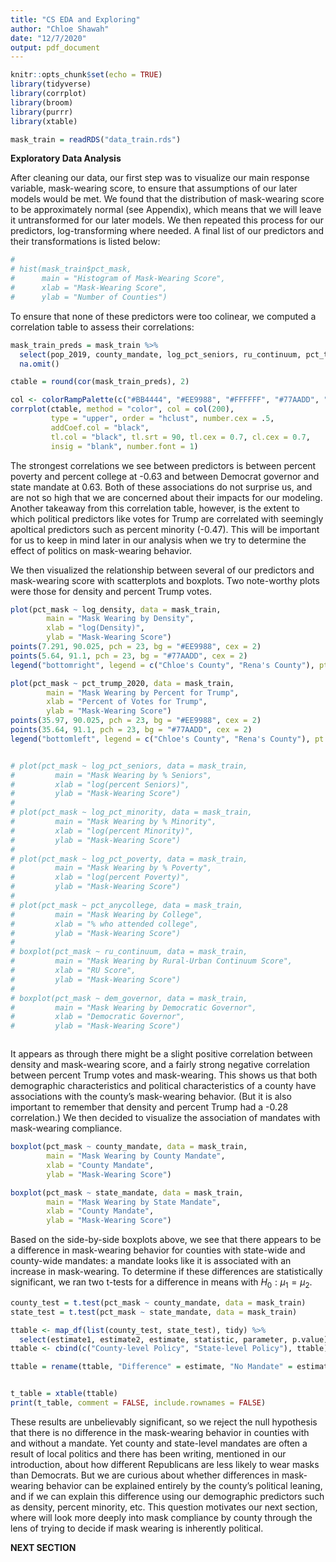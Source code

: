 ```yaml
---
title: "CS EDA and Exploring"
author: "Chloe Shawah"
date: "12/7/2020"
output: pdf_document
---
```


```r

knitr::opts_chunk$set(echo = TRUE)
library(tidyverse)
library(corrplot)
library(broom)
library(purrr)
library(xtable)

```

```r

mask_train = readRDS("data_train.rds")

```

**Exploratory Data Analysis**

After cleaning our data, our first step was to visualize our main response variable, mask-wearing score, to ensure that assumptions of our later models would be met. We found that the distribution of mask-wearing score to be approximately normal (see Appendix), which means that we will leave it untransformed for our later models. We then repeated this process for our predictors, log-transforming where needed. A final list of our predictors and their transformations is listed below:

```r
# 
# hist(mask_train$pct_mask,
#      main = "Histogram of Mask-Wearing Score",
#      xlab = "Mask-Wearing Score",
#      ylab = "Number of Counties")

```

\begin{table}[ht]
\begin{tabular}{rl}
  pop\_2019:& population in 2019  \\ 
  log\_density:& population density, log transformed \\ 
  ru\_continuum:& discrete score from 1 to 10 on the rural-Urban continuum with 1 being the most urban \\ 
  log\_pct\_seniors:& percent of adults 65+ in 2019, log transformed  \\ 
  log\_pct\_minority:& percent of people from minority backgrounds in 2019, log-transformed \\ 
  log\_pct\_poverty:& percent of people estimated to be living in poverty in 2018, log-transformed \\
  pct\_anycollege:& percent of adults who attended at least some college in 2018  \\ 
  pct\_female:& percent of females in 2019 \\ 
  pct\_trump2020:& percent of votes for Trump in 2020 election \\
  dem\_governor:& indicator of whether the county is in a state with a Democrat governor  \\ 
  state\_mandate:& indicator of whether the county is in a state with a state-wide mask mandate \\ 
  county\_mandate:& indicator of whether the county has a county-wide mask mandate \\
\end{tabular}
\end{table}

To ensure that none of these predictors were too colinear, we computed a correlation table to assess their correlations:

```r

mask_train_preds = mask_train %>% 
  select(pop_2019, county_mandate, log_pct_seniors, ru_continuum, pct_trump_2020, log_pct_minority, dem_governor, pct_anycollege, log_density, state_mandate, pct_female, log_pct_poverty) %>% 
  na.omit()

ctable = round(cor(mask_train_preds), 2)

col <- colorRampPalette(c("#BB4444", "#EE9988", "#FFFFFF", "#77AADD", "#4477AA"))
corrplot(ctable, method = "color", col = col(200),
         type = "upper", order = "hclust", number.cex = .5,
         addCoef.col = "black",
         tl.col = "black", tl.srt = 90, tl.cex = 0.7, cl.cex = 0.7,
         insig = "blank", number.font = 1)

```

The strongest correlations we see between predictors is between percent poverty and percent college at -0.63 and between Democrat governor and state mandate at 0.63. Both of these associations do not surprise us, and are not so high that we are concerned about their impacts for our modeling. Another takeaway from this correlation table, however, is the extent to which political predictors like votes for Trump are correlated with seemingly apoltical predictors such as percent minority (-0.47). This will be important for us to keep in mind later in our analysis when we try to determine the effect of politics on mask-wearing behavior.

We then visualized the relationship between several of our predictors and mask-wearing score with scatterplots and boxplots. Two note-worthy plots were those for density and percent Trump votes.

```r

plot(pct_mask ~ log_density, data = mask_train,
        main = "Mask Wearing by Density",
        xlab = "log(Density)",
        ylab = "Mask-Wearing Score")
points(7.291, 90.025, pch = 23, bg = "#EE9988", cex = 2)
points(5.64, 91.1, pch = 23, bg = "#77AADD", cex = 2)
legend("bottomright", legend = c("Chloe's County", "Rena's County"), pt.bg = c("#EE9988", "#77AADD"), pch = c(23, 23), pt.cex = c(1.5,1.5), cex = 1, inset=.04,)

plot(pct_mask ~ pct_trump_2020, data = mask_train,
        main = "Mask Wearing by Percent for Trump",
        xlab = "Percent of Votes for Trump",
        ylab = "Mask-Wearing Score")
points(35.97, 90.025, pch = 23, bg = "#EE9988", cex = 2)
points(35.64, 91.1, pch = 23, bg = "#77AADD", cex = 2)
legend("bottomleft", legend = c("Chloe's County", "Rena's County"), pt.bg = c("#EE9988", "#77AADD"), pch = c(23, 23), pt.cex = c(1.5,1.5), cex = 1, inset=.04,)


# plot(pct_mask ~ log_pct_seniors, data = mask_train,
#         main = "Mask Wearing by % Seniors",
#         xlab = "log(percent Seniors)",
#         ylab = "Mask-Wearing Score")
# 
# plot(pct_mask ~ log_pct_minority, data = mask_train,
#         main = "Mask Wearing by % Minority",
#         xlab = "log(percent Minority)",
#         ylab = "Mask-Wearing Score")
# 
# plot(pct_mask ~ log_pct_poverty, data = mask_train,
#         main = "Mask Wearing by % Poverty",
#         xlab = "log(percent Poverty)",
#         ylab = "Mask-Wearing Score")
# 
# plot(pct_mask ~ pct_anycollege, data = mask_train,
#         main = "Mask Wearing by College",
#         xlab = "% who attended college",
#         ylab = "Mask-Wearing Score")
# 
# boxplot(pct_mask ~ ru_continuum, data = mask_train,
#         main = "Mask Wearing by Rural-Urban Continuum Score",
#         xlab = "RU Score",
#         ylab = "Mask-Wearing Score")
# 
# boxplot(pct_mask ~ dem_governor, data = mask_train,
#         main = "Mask Wearing by Democratic Governor",
#         xlab = "Democratic Governor",
#         ylab = "Mask-Wearing Score")



```
It appears as through there might be a slight positive correlation between density and mask-wearing score, and a fairly strong negative correlation between percent Trump votes and mask-wearing. This shows us that both  demographic characteristics and political characteristics of a county have associations with the county's mask-wearing behavior. (But it is also important to remember that density and percent Trump had a -0.28 correlation.) We then decided to visualize the association of mandates with mask-wearing compliance.

``` r

boxplot(pct_mask ~ county_mandate, data = mask_train,
        main = "Mask Wearing by County Mandate",
        xlab = "County Mandate",
        ylab = "Mask-Wearing Score")

boxplot(pct_mask ~ state_mandate, data = mask_train,
        main = "Mask Wearing by State Mandate",
        xlab = "County Mandate",
        ylab = "Mask-Wearing Score")

```
Based on the side-by-side boxplots above, we see that there appears to be a difference in mask-wearing behavior for counties with state-wide and county-wide mandates: a mandate looks like it is associated with an increase in mask-wearing. To determine if these differences are statistically significant, we ran two t-tests for a difference in means with $H_0: \mu_1 = \mu_2$.

```r

county_test = t.test(pct_mask ~ county_mandate, data = mask_train)
state_test = t.test(pct_mask ~ state_mandate, data = mask_train)

ttable <- map_df(list(county_test, state_test), tidy) %>% 
  select(estimate1, estimate2, estimate, statistic, parameter, p.value)
ttable <- cbind(c("County-level Policy", "State-level Policy"), ttable)

ttable = rename(ttable, "Difference" = estimate, "No Mandate" = estimate1, "Mandate" = estimate2, "t-statistic" = statistic, "df" = parameter, "p-value" = p.value, " " = 'c("County-level Policy", "State-level Policy")')


t_table = xtable(ttable)
print(t_table, comment = FALSE, include.rownames = FALSE)


```

These results are unbelievably significant, so we reject the null hypothesis that there is no difference in the mask-wearing behavior in counties with and without a mandate. Yet county and state-level mandates are often a result of local politics and there has been writing, mentioned in our introduction, about how different Republicans are less likely to wear masks than Democrats. But we are curious about whether differences in mask-wearing behavior can be explained entirely by the county's political leaning, and if we can explain this difference using our demographic predictors such as density, percent minority, etc. This question motivates our next section, where will look more deeply into mask compliance by county through the lens of trying to decide if mask wearing is inherently political.

**NEXT SECTION**



